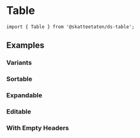 
<Meta of={TableStories} />

# Table

<Primary />

```tsx
import { Table } from '@skatteetaten/ds-table';
```

<Controls />

## Examples

### Variants

<Canvas of={TableStories.Variants} />

### Sortable

<Canvas of={TableStories.Sortable} />

### Expandable

<Canvas of={TableStories.Expandable} />

### Editable

<Canvas of={TableStories.Editable} />

### With Empty Headers

<Canvas of={TableStories.WithEmptyHeaders} />
